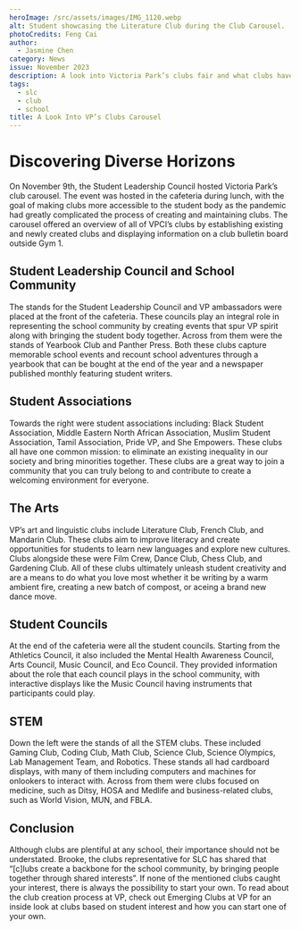 ```yaml
---
heroImage: /src/assets/images/IMG_1120.webp
alt: Student showcasing the Literature Club during the Club Carousel.
photoCredits: Feng Cai
author:
  - Jasmine Chen
category: News
issue: November 2023
description: A look into Victoria Park’s clubs fair and what clubs have to offer.
tags:
  - slc
  - club
  - school
title: A Look Into VP’s Clubs Carousel
---
```


# Discovering Diverse Horizons

On November 9th, the Student Leadership Council hosted Victoria Park’s club carousel. The event was hosted in the cafeteria during lunch, with the goal of making clubs more accessible to the student body as the pandemic had greatly complicated the process of creating and maintaining clubs. The carousel offered an overview of all of VPCI’s clubs by establishing existing and newly created clubs and displaying information on a club bulletin board outside Gym 1.

## Student Leadership Council and School Community

The stands for the Student Leadership Council and VP ambassadors were placed at the front of the cafeteria. These councils play an integral role in representing the school community by creating events that spur VP spirit along with bringing the student body together. Across from them were the stands of Yearbook Club and Panther Press. Both these clubs capture memorable school events and recount school adventures through a yearbook that can be bought at the end of the year and a newspaper published monthly featuring student writers.

## Student Associations

Towards the right were student associations including: Black Student Association, Middle Eastern North African Association, Muslim Student Association, Tamil Association, Pride VP, and She Empowers. These clubs all have one common mission: to eliminate an existing inequality in our society and bring minorities together. These clubs are a great way to join a community that you can truly belong to and contribute to create a welcoming environment for everyone.

## The Arts

VP’s art and linguistic clubs include Literature Club, French Club, and Mandarin Club. These clubs aim to improve literacy and create opportunities for students to learn new languages and explore new cultures. Clubs alongside these were Film Crew, Dance Club, Chess Club, and Gardening Club. All of these clubs ultimately unleash student creativity and are a means to do what you love most whether it be writing by a warm ambient fire, creating a new batch of compost, or aceing a brand new dance move.

## Student Councils

At the end of the cafeteria were all the student councils. Starting from the Athletics Council, it also included the Mental Health Awareness Council, Arts Council, Music Council, and Eco Council. They provided information about the role that each council plays in the school community, with interactive displays like the Music Council having instruments that participants could play.

## STEM

Down the left were the stands of all the STEM clubs. These included Gaming Club, Coding Club, Math Club, Science Club, Science Olympics, Lab Management Team, and Robotics. These stands all had cardboard displays, with many of them including computers and machines for onlookers to interact with. Across from them were clubs focused on medicine, such as Ditsy, HOSA and Medlife and business-related clubs, such as World Vision, MUN, and FBLA.

## Conclusion

Although clubs are plentiful at any school, their importance should not be understated. Brooke, the clubs representative for SLC has shared that “\[c]lubs create a backbone for the school community, by bringing people together through shared interests”. If none of the mentioned clubs caught your interest, there is always the possibility to start your own. To read about the club creation process at VP, check out Emerging Clubs at VP for an inside look at clubs based on student interest and how you can start one of your own.
